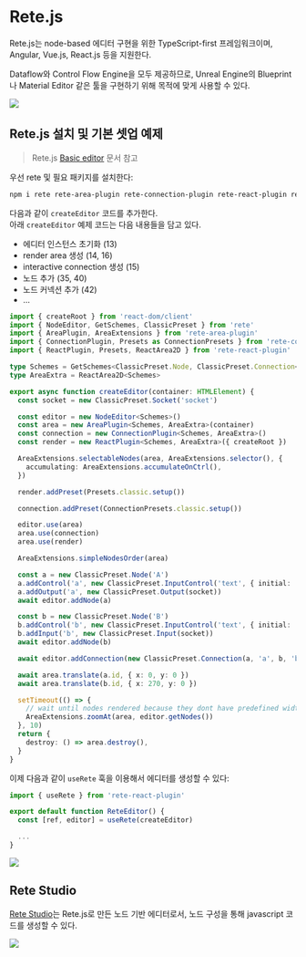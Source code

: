 # Rete.js

Rete.js는 node-based 에디터 구현을 위한 TypeScript-first 프레임워크이며, Angular, Vue.js, React.js 등을 지원한다.

Dataflow와 Control Flow Engine을 모두 제공하므로, Unreal Engine의 Blueprint나 Material Editor 같은 툴을 구현하기 위해 목적에 맞게 사용할 수 있다.

![](/contents/rete/rete.png)

## Rete.js 설치 및 기본 셋업 예제

> Rete.js [Basic editor](https://retejs.org/docs/guides/basic) 문서 참고

우선 rete 및 필요 패키지를 설치한다:

```bash
npm i rete rete-area-plugin rete-connection-plugin rete-react-plugin rete-render-utils react@18 react-dom@18
```

다음과 같이 `createEditor` 코드를 추가한다.\
아래 `createEditor` 예제 코드는 다음 내용들을 담고 있다.

- 에디터 인스턴스 초기화 (13)
- render area 생성 (14, 16)
- interactive connection 생성 (15)
- 노드 추가 (35, 40)
- 노드 커넥션 추가 (42)
- ...

```ts showLineNumbers {13,14,16,15,35,40,42} "createEditor"
import { createRoot } from 'react-dom/client'
import { NodeEditor, GetSchemes, ClassicPreset } from 'rete'
import { AreaPlugin, AreaExtensions } from 'rete-area-plugin'
import { ConnectionPlugin, Presets as ConnectionPresets } from 'rete-connection-plugin'
import { ReactPlugin, Presets, ReactArea2D } from 'rete-react-plugin'

type Schemes = GetSchemes<ClassicPreset.Node, ClassicPreset.Connection<ClassicPreset.Node, ClassicPreset.Node>>
type AreaExtra = ReactArea2D<Schemes>

export async function createEditor(container: HTMLElement) {
  const socket = new ClassicPreset.Socket('socket')

  const editor = new NodeEditor<Schemes>()
  const area = new AreaPlugin<Schemes, AreaExtra>(container)
  const connection = new ConnectionPlugin<Schemes, AreaExtra>()
  const render = new ReactPlugin<Schemes, AreaExtra>({ createRoot })

  AreaExtensions.selectableNodes(area, AreaExtensions.selector(), {
    accumulating: AreaExtensions.accumulateOnCtrl(),
  })

  render.addPreset(Presets.classic.setup())

  connection.addPreset(ConnectionPresets.classic.setup())

  editor.use(area)
  area.use(connection)
  area.use(render)

  AreaExtensions.simpleNodesOrder(area)

  const a = new ClassicPreset.Node('A')
  a.addControl('a', new ClassicPreset.InputControl('text', { initial: 'a' }))
  a.addOutput('a', new ClassicPreset.Output(socket))
  await editor.addNode(a)

  const b = new ClassicPreset.Node('B')
  b.addControl('b', new ClassicPreset.InputControl('text', { initial: 'b' }))
  b.addInput('b', new ClassicPreset.Input(socket))
  await editor.addNode(b)

  await editor.addConnection(new ClassicPreset.Connection(a, 'a', b, 'b'))

  await area.translate(a.id, { x: 0, y: 0 })
  await area.translate(b.id, { x: 270, y: 0 })

  setTimeout(() => {
    // wait until nodes rendered because they dont have predefined width and height
    AreaExtensions.zoomAt(area, editor.getNodes())
  }, 10)
  return {
    destroy: () => area.destroy(),
  }
}
```

이제 다음과 같이 `useRete` 훅을 이용해서 에디터를 생성할 수 있다:

```ts showLineNumbers {4}
import { useRete } from 'rete-react-plugin'

export default function ReteEditor() {
  const [ref, editor] = useRete(createEditor)

  ...
}
```

![](/contents/rete/rete2.png)

## Rete Studio

[Rete Studio](https://studio.retejs.org/playground?language=javascript)는 Rete.js로 만든 노드 기반 에디터로서, 노드 구성을 통해 javascript 코드를 생성할 수 있다.

![](/contents/rete/rete-studio.png)
